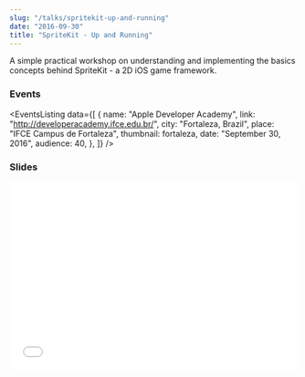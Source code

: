 ```yaml
---
slug: "/talks/spritekit-up-and-running"
date: "2016-09-30"
title: "SpriteKit - Up and Running"
---
```




A simple practical workshop on understanding and implementing the basics concepts behind SpriteKit - a 2D iOS game framework.

### Events

<EventsListing
  data={[
    {
      name: "Apple Developer Academy",
      link: "http://developeracademy.ifce.edu.br/",
      city: "Fortaleza, Brazil",
      place: "IFCE Campus de Fortaleza",
      thumbnail: fortaleza,
      date: "September 30, 2016",
      audience: 40,
    },
  ]}
/>

### Slides

<div style="left: 0; width: 100%; height: 0; position: relative; padding-bottom: 65.2103%;">
  <iframe
    src="//speakerdeck.com/player/f90f6d2344ca47bf8bb248d8fefa8748"
    style="border: 0; top: 0; left: 0; width: 100%; height: 100%; position: absolute;"
    allowfullscreen
    scrolling="no"
  ></iframe>
</div>
